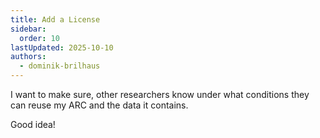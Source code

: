 ```yaml
---
title: Add a License
sidebar:
  order: 10
lastUpdated: 2025-10-10
authors:
  - dominik-brilhaus
---
```




<ViolaSays>
I want to make sure, other researchers know under what conditions they can reuse my ARC and the data it contains.
</ViolaSays>

Good idea! <License />

